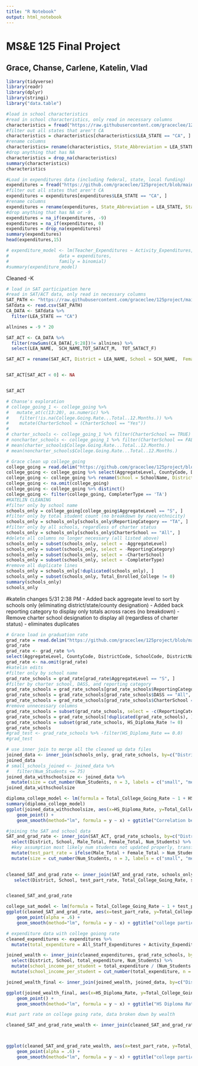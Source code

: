 ```yaml
---
title: "R Notebook"
output: html_notebook
---
```


# MS&E 125 Final Project
## Grace, Chanse, Carlene, Katelin, Vlad

```r
library(tidyverse)
library(readr)
library(dplyr)
library(stringi)
library("data.table") 
```


```r
#load in school characteristics
#read in school characteristics, only read in necessary columns
characteristics = fread("https://raw.githubusercontent.com/graceclee/125project/main/School%20Characteristics.csv", select = c("LEA_STATE","LEA_STATE_NAME","LEA_NAME","SCH_NAME","SCH_GRADE_G09", "SCH_GRADE_G10", "SCH_GRADE_G11", "SCH_GRADE_G12"))
#filter out all states that aren't CA
characteristics = characteristics[characteristics$LEA_STATE == "CA", ]
#rename columns
characteristics= rename(characteristics, State_Abbreviation = LEA_STATE, State = LEA_STATE_NAME, District = LEA_NAME, School = SCH_NAME, Grades_Stu_Enrolled_9 = SCH_GRADE_G09, Grades_Stu_Enrolled_10 = SCH_GRADE_G10, Grades_Stu_Enrolled_11 = SCH_GRADE_G11, Grades_Stu_Enrolled_12 = SCH_GRADE_G12)
#drop anything that has NA
characteristics = drop_na(characteristics)
summary(characteristics)
characteristics 
```

```r
#Load in expenditures data (including federal, state, local funding)
expenditures = fread("https://github.com/graceclee/125project/blob/main/School%20Expenditures.csv?raw=true", select = c("LEA_STATE","LEA_STATE_NAME","LEA_NAME","SCH_NAME","SCH_SAL_TEACH_WFED", "SCH_SAL_ADM_WFED", "SCH_SAL_TOTPERS_WFED", "SCH_NPE_WFED"))
#filter out all states that aren't CA
expenditures = expenditures[expenditures$LEA_STATE == "CA", ]
#rename columns 
expenditures = rename(expenditures, State_Abbreviation = LEA_STATE, State = LEA_STATE_NAME, District = LEA_NAME, School = SCH_NAME, Teacher_Expenditures = SCH_SAL_TEACH_WFED, Admin_Expenditures = SCH_SAL_ADM_WFED, All_Staff_Expenditures = SCH_SAL_TOTPERS_WFED, Activity_Expenditures = SCH_NPE_WFED)
#drop anything that has NA or -9
expenditures = na_if(expenditures, -9)
expenditures = na_if(expenditures, 0)
expenditures = drop_na(expenditures)
summary(expenditures)
head(expenditures,15)

# expenditure_model <- lm(Teacher_Expenditures ~ Activity_Expenditures, 
#                   data = expenditures,
#                   family = binomial)
#summary(expenditure_model)

```

Cleaned -K
```r
# load in SAT participation here
#read in SAT/ACT data, only read in necessary columns
SAT_PATH <- "https://raw.githubusercontent.com/graceclee/125project/main/SAT%20and%20ACT.csv"
SATdata <- read.csv(SAT_PATH)
CA_DATA <- SATdata %>% 
  filter(LEA_STATE == "CA") 

allnines = -9 * 20

SAT_ACT <- CA_DATA %>%
  filter(rowSums(CA_DATA[,9:28])!= allnines) %>% 
  select(LEA_NAME,  SCH_NAME,TOT_SATACT_M,  TOT_SATACT_F)

SAT_ACT = rename(SAT_ACT, District = LEA_NAME, School = SCH_NAME,  Female_Total = TOT_SATACT_F, Male_Total = TOT_SATACT_M)


SAT_ACT[SAT_ACT < 0] <- NA


SAT_ACT
```




```r
# Chanse's exploration
# college_going_1 <- college_going %>% 
#   mutate_at(c(13:20), as.numeric) %>%
#    filter(!is.na(College.Going.Rate...Total..12.Months.)) %>%
#    mutate(CharterSchool = (CharterSchool == "Yes"))
# 
# charter_schools <- college_going_1 %>% filter(CharterSchool == TRUE)
# noncharter_schools <- college_going_1 %>% filter(CharterSchool == FALSE)
# mean(charter_schools$College.Going.Rate...Total..12.Months.)
# mean(noncharter_schools$College.Going.Rate...Total..12.Months.)
```

```r
# Grace clean up college_going 
college_going = read.delim("https://github.com/graceclee/125project/blob/main/collegegoing.txt?raw=true", na.strings=c("","*", "NA"))
college_going <- college_going %>% select(AggregateLevel, CountyCode, DistrictCode, SchoolCode, DistrictName, SchoolName, CharterSchool, ReportingCategory, CompleterType, High.School.Completers, Enrolled.In.College...Total..12.Months., College.Going.Rate...Total..12.Months., Enrolled.In.State..12.Months.,Enrolled.Out.of.State..12.Months.) 
college_going <- college_going %>% rename(School = SchoolName, District = DistrictName, Total_Enrolled_College = Enrolled.In.College...Total..12.Months., Total_College_Going_Rate = College.Going.Rate...Total..12.Months., Total_Enrolled_In_State = Enrolled.In.State..12.Months., Total_Enrolled_Out_State = Enrolled.Out.of.State..12.Months.)
college_going <- na.omit(college_going)
college_going <- college_going %>% distinct()
college_going <- filter(college_going, CompleterType == 'TA')
#KATELIN CLEANING
#filter only by school name
schools_only = college_going[college_going$AggregateLevel == "S", ]
#filter only by total student count (no breakdown by race/ethnicity)
schools_only = schools_only[schools_only$ReportingCategory == "TA", ]
#filter only by all schools, regardless of charter status
schools_only = schools_only[schools_only$CharterSchool == "All", ]
#delete all columns no longer necessary (all listed above)
schools_only = subset(schools_only, select = -AggregateLevel)
schools_only = subset(schools_only, select = -ReportingCategory)
schools_only = subset(schools_only, select = -CharterSchool)
schools_only = subset(schools_only, select = -CompleterType)
#remove all duplicate lines
schools_only = schools_only[!duplicated(schools_only), ]
schools_only = subset(schools_only, Total_Enrolled_College != 0)
summary(schools_only)
schools_only
```


#katelin changes 5/31 2:38 PM 
- Added back aggregate level to sort by schools only (eliminating district/state/county designation)
- Added back reporting category to display only totals across races (no breakdown)
- Remove charter school designation to display all (regardless of charter status) - eliminates duplicates

```r
# Grace load in graduation rate
grad_rate = read.delim("https://github.com/graceclee/125project/blob/main/graduationrate.txt?raw=true", na.strings=c("","*", "NA"))
grad_rate
grad_rate <- grad_rate %>% 
select(AggregateLevel, CountyCode, DistrictCode, SchoolCode, DistrictName, SchoolName, CharterSchool, DASS, ReportingCategory, CohortStudents, Regular.HS.Diploma.Graduates..Count.,Regular.HS.Diploma.Graduates..Rate.) %>% rename(School=SchoolName, District=DistrictName,Num_Students = CohortStudents, HS_Diploma_Count = Regular.HS.Diploma.Graduates..Count., HS_Diploma_Rate = Regular.HS.Diploma.Graduates..Rate.)
grad_rate <- na.omit(grad_rate)
#katelin edits
#filter only by school name
grad_rate_schools = grad_rate[grad_rate$AggregateLevel == "S", ]
#filter by charter school, DASS, and reporting category
grad_rate_schools = grad_rate_schools[grad_rate_schools$ReportingCategory == "TA", ]
grad_rate_schools = grad_rate_schools[grad_rate_schools$DASS == "All", ]
grad_rate_schools = grad_rate_schools[grad_rate_schools$CharterSchool == "All", ]
#remove unnecessary columns
grad_rate_schools = subset(grad_rate_schools, select = -c(ReportingCategory, AggregateLevel, DASS, CharterSchool))
grad_rate_schools = grad_rate_schools[!duplicated(grad_rate_schools), ]
grad_rate_schools = subset(grad_rate_schools, HS_Diploma_Rate != 0)
grad_rate_schools
#grad_test <- grad_rate_schools %>% -filter(HS_Diploma_Rate == 0.0)
#grad_test
```

```r
# use inner join to merge all the cleaned up data files 
joined_data <- inner_join(schools_only, grad_rate_schools, by=c("DistrictCode", "SchoolCode", "CountyCode", "District", "School"))
joined_data
# small_schools_joined <- joined_data %>% 
#   filter(Num_Students <= 75)
joined_data_withschoolsize <- joined_data %>%
  mutate(size = cut_number(Num_Students, n = 3, labels = c("small", "medium","large"))) 
joined_data_withschoolsize
```

```r
diploma_college_model <- lm(formula = Total_College_Going_Rate ~ 1 + HS_Diploma_Rate, data = joined_data_withschoolsize)
summary(diploma_college_model)
ggplot(joined_data_withschoolsize, aes(x=HS_Diploma_Rate, y=Total_College_Going_Rate, , color = size)) +
    geom_point() + 
    geom_smooth(method="lm", formula = y ~ x) + ggtitle("Correlation between HS Diploma Rate and College Going Rate") + xlab("High School Diploma Rate") +ylab("Total College Going Rate")
```

```r
#joining the SAT and school data 
SAT_and_grad_rate <- inner_join(SAT_ACT, grad_rate_schools, by=c("District", "School"))  %>% 
  select(District, School, Male_Total, Female_Total, Num_Students) %>%
  #key assumption most likely num students not updated properly, transfers etc. 
  mutate(test_part_rate = ifelse(Male_Total + Female_Total > Num_Students, 100, (Male_Total + Female_Total)/Num_Students * 100) ) %>% 
  mutate(size = cut_number(Num_Students, n = 3, labels = c("small", "medium","large"))) 
  

cleaned_SAT_and_grad_rate <- inner_join(SAT_and_grad_rate, schools_only, by=c("District", "School")) %>% 
   select(District, School, test_part_rate, Total_College_Going_Rate, size)


cleaned_SAT_and_grad_rate

```
```r
college_sat_model <- lm(formula = Total_College_Going_Rate ~ 1 + test_part_rate, data = cleaned_SAT_and_grad_rate)
ggplot(cleaned_SAT_and_grad_rate, aes(x=test_part_rate, y=Total_College_Going_Rate, color = size)) +
    geom_point(alpha = .6) + 
    geom_smooth(method="lm", formula = y ~ x) + ggtitle("college participation based on school SAT part rate") + xlab("SAT part rate") +ylab("Total College Going Rate")
```

```r
# expenditure data with college goiong rate 
cleaned_expenditures <- expenditures %>% 
  mutate(total_expenditure = All_Staff_Expenditures + Activity_Expenditures) 

joined_wealth <- inner_join(cleaned_expenditures, grad_rate_schools, by=c("District", "School"))  %>% 
  select(District, School, total_expenditure, Num_Students) %>% 
  mutate(school_income_per_student = total_expenditure / (Num_Students * 4)) %>% 
  mutate(school_income_per_student = cut_number(total_expenditure, n = 3, labels = c("lower", "middle","upper")))

joined_wealth_final <- inner_join(joined_wealth, joined_data, by=c("District", "School"))

ggplot(joined_wealth_final, aes(x=HS_Diploma_Rate, y=Total_College_Going_Rate, , color = school_income_per_student)) +
    geom_point() + 
    geom_smooth(method="lm", formula = y ~ x) + ggtitle("HS Diploma Rate and College Going Rate by school wealth per student") + xlab("High School Diploma Rate") +ylab("Total College Going Rate")
```

```r
#sat part rate on college going rate, data broken down by wealth 

cleaned_SAT_and_grad_rate_wealth <- inner_join(cleaned_SAT_and_grad_rate, joined_wealth_final, by=c("District", "School"))



ggplot(cleaned_SAT_and_grad_rate_wealth, aes(x=test_part_rate, y=Total_College_Going_Rate.x, color = school_income_per_student)) +
    geom_point(alpha = .6) + 
    geom_smooth(method="lm", formula = y ~ x) + ggtitle("college participation based on school SAT part rate with school expenditure") + xlab("SAT part rate") +ylab("Total College Going Rate")
```
    
